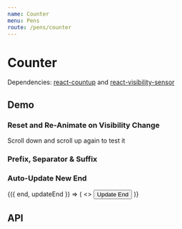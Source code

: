 ```yaml
---
name: Counter
menu: Pens
route: /pens/counter
---
```





# Counter

Dependencies: [react-countup](https://github.com/glennreyes/react-countup) and [react-visibility-sensor](https://github.com/joshwnj/react-visibility-sensor)

## Demo

### Reset and Re-Animate on Visibility Change

Scroll down and scroll up again to test it

<Playground>
  <Counter isResetEnabled start={0} end={10000} />
</Playground>

### Prefix, Separator & Suffix

<Playground>
  <Counter start={0} end={10000} prefix="$ " separator="," suffix=" left" />
</Playground>

### Auto-Update New End

<Playground>
  <CounterDemo>
    {({ end, updateEnd }) => (
      <>
        <Counter start={0} end={end} />
        <Button onClick={updateEnd}>Update End</Button>
      </>
    )}
  </CounterDemo>
</Playground>

## API

<Props of={Counter} />
